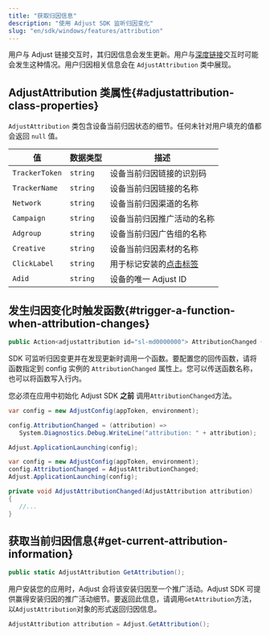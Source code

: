 ```yaml
---
title: "获取归因信息"
description: "使用 Adjust SDK 监听归因变化"
slug: "en/sdk/windows/features/attribution"
---
```

用户与 Adjust 链接交互时，其归因信息会发生更新。用户与[深度链接](https://help.adjust.com/en/article/deep-links)交互时可能会发生这种情况。用户归因相关信息会在 `AdjustAttribution` 类中展现。

AdjustAttribution 类属性\{\#adjustattribution\-class\-properties\}
--------------------------------------------------------------------

`AdjustAttribution` 类包含设备当前归因状态的细节。任何未针对用户填充的值都会返回 `null` 值。

|       值        |   数据类型   |                               描述                               |
|----------------|----------|----------------------------------------------------------------|
| `TrackerToken` | `string` | 设备当前归因链接的识别码                                                   |
| `TrackerName`  | `string` | 设备当前归因链接的名称                                                    |
| `Network`      | `string` | 设备当前归因渠道的名称                                                    |
| `Campaign`     | `string` | 设备当前归因推广活动的名称                                                  |
| `Adgroup`      | `string` | 设备当前归因广告组的名称                                                   |
| `Creative`     | `string` | 设备当前归因素材的名称                                                    |
| `ClickLabel`   | `string` | 用于标记安装的[点击标签](https://help.adjust.com/en/article/user-rewards) |
| `Adid`         | `string` | 设备的唯一 Adjust ID                                                |

发生归因变化时触发函数\{\#trigger\-a\-function\-when\-attribution\-changes\}
-------------------------------------------------------------------------

<codeblock title="属性声明"> 

```cs
public Action<adjustattribution id="sl-md0000000"> AttributionChanged { get; set; }
```

</CodeBlock> 

SDK 可监听归因变更并在发现更新时调用一个函数。要配置您的回传函数，请将函数指定到 config 实例的 `AttributionChanged` 属性上。您可以传送函数名称，也可以将函数写入行内。
<callout type="important"> 

您必须在应用中初始化 Adjust SDK **之前** 调用`AttributionChanged`方法。
</Callout> <tabs> <tab title="行内函数"> 

```cs
var config = new AdjustConfig(appToken, environment);

config.AttributionChanged = (attribution) =>
   System.Diagnostics.Debug.WriteLine("attribution: " + attribution);

Adjust.ApplicationLaunching(config);
```

</Tab> <tab title="函数名称"> 

```cs
var config = new AdjustConfig(appToken, environment);
config.AttributionChanged = AdjustAttributionChanged;
Adjust.ApplicationLaunching(config);

private void AdjustAttributionChanged(AdjustAttribution attribution)
{
   //...
}
```

</Tab> </Tabs> 

获取当前归因信息\{\#get\-current\-attribution\-information\}
----------------------------------------------------------

<codeblock title="方法签名"> 

```cs
public static AdjustAttribution GetAttribution();
```

</CodeBlock> <minorversion added="v4.12.0"> 

用户安装您的应用时，Adjust 会将该安装归因至一个推广活动。Adjust SDK 可提供赢得安装归因的推广活动细节。要返回此信息，请调用`GetAttribution`方法，以`AdjustAttribution`对象的形式返回归因信息。
</MinorVersion> 

```cs
AdjustAttribution attribution = Adjust.GetAttribution();
```

